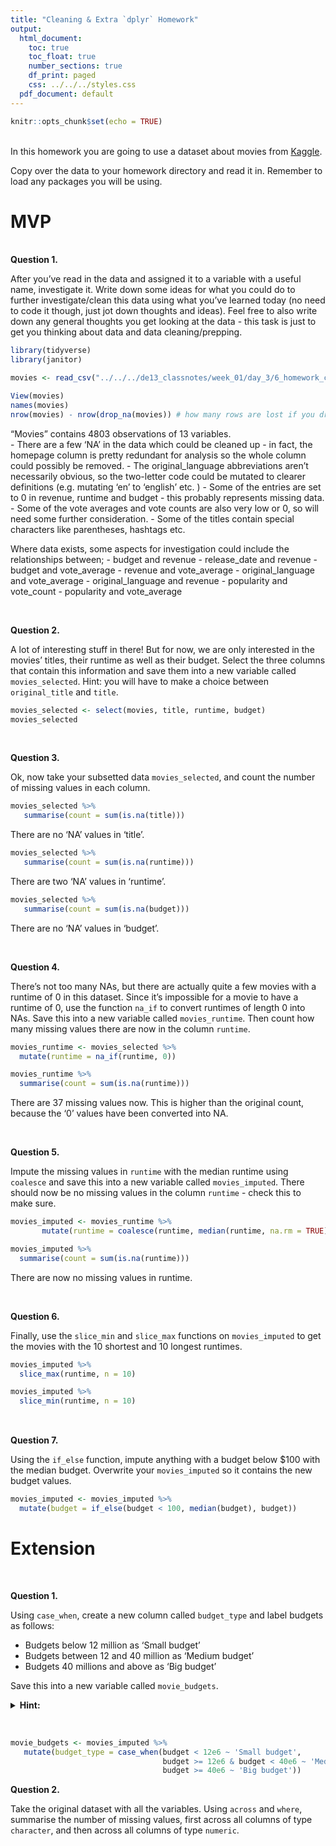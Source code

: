 ```yaml
---
title: "Cleaning & Extra `dplyr` Homework"
output:
  html_document:
    toc: true
    toc_float: true
    number_sections: true
    df_print: paged
    css: ../../../styles.css
  pdf_document: default
---
```


```r
knitr::opts_chunk$set(echo = TRUE)
```

<br>
In this homework you are going to use a dataset about movies from [Kaggle](https://www.kaggle.com/tmdb/tmdb-movie-metadata).

Copy over the data to your homework directory and read it in. Remember to load any packages you will be using.

# MVP
<br>
**Question 1.** 

After you've read in the data and assigned it to a variable with a useful name, investigate it. Write down some ideas for what you could do to further investigate/clean this data using what you've learned today (no need to code it though, just jot down thoughts and ideas). Feel free to also write down any general thoughts you get looking at the data - this task is just to get you thinking about data and data cleaning/prepping.

```r
library(tidyverse)
library(janitor)

movies <- read_csv("../../../de13_classnotes/week_01/day_3/6_homework_cleaning_data/data/movies.csv")

View(movies)
names(movies)
nrow(movies) - nrow(drop_na(movies)) # how many rows are lost if you drop NAs?

```


"Movies" contains 4803 observations of 13 variables.  
- There are a few 'NA' in the data which could be cleaned up - in fact, the homepage column is pretty redundant for analysis so the whole column could possibly be removed.
- The original_language abbreviations aren't necessarily obvious, so the two-letter code could be mutated to clearer definitions (e.g. mutating 'en' to 'english' etc. )
- Some of the entries are set to 0 in revenue, runtime and budget - this probably represents missing data.
- Some of the vote averages and vote counts are also very low or 0, so will need some further consideration.
- Some of the titles contain special characters like parentheses, hashtags etc.

Where data exists, some aspects for investigation could include the relationships between;
- budget and revenue
- release_date and revenue
- budget and vote_average
- revenue and vote_average
- original_language and vote_average
- original_language and revenue
- popularity and vote_count
- popularity and vote_average


<br> 

**Question 2.**

A lot of interesting stuff in there! But for now, we are only interested in the movies' titles, their runtime as well as their budget. Select the three columns that contain this information and save them into a new variable called `movies_selected`. Hint: you will have to make a choice between `original_title` and `title`.

```r

movies_selected <- select(movies, title, runtime, budget)
movies_selected

```


<br>


**Question 3.**  

Ok, now take your subsetted data `movies_selected`, and count the number of missing values in each column. 


```r

movies_selected %>% 
   summarise(count = sum(is.na(title)))


```



There are no 'NA' values in 'title'.

```r

movies_selected %>% 
   summarise(count = sum(is.na(runtime)))

```

There are two 'NA' values in 'runtime'.


```r

movies_selected %>% 
   summarise(count = sum(is.na(budget)))

```

There are no 'NA' values in 'budget'.

<br>

**Question 4.**  

There's not too many NAs, but there are actually quite a few movies with a runtime of 0 in this dataset. Since it's impossible for a movie to have a runtime of 0, use the function `na_if` to convert runtimes of length 0 into NAs. Save this into a new variable called `movies_runtime`. Then count how many missing values there are now in the column `runtime`.

```r

movies_runtime <- movies_selected %>% 
  mutate(runtime = na_if(runtime, 0))  

movies_runtime %>% 
  summarise(count = sum(is.na(runtime)))

```

There are 37 missing values now.  This is higher than the original count, because the '0' values have been converted into NA.




<br>

**Question 5.**  

Impute the missing values in `runtime` with the median runtime using `coalesce` and save this into a new variable called `movies_imputed`. There should now be no missing values in the column `runtime` - check this to make sure.

```r

movies_imputed <- movies_runtime %>% 
       mutate(runtime = coalesce(runtime, median(runtime, na.rm = TRUE))) # note the na.rm statement is needed, otherwise the median cannot be calculated because there's no such thing as the median of NA!

movies_imputed %>% 
  summarise(count = sum(is.na(runtime)))

```


There are now no missing values in runtime.


<br>

**Question 6.**  

Finally, use the `slice_min` and `slice_max` functions on `movies_imputed` to get the movies with the 10 shortest and 10 longest runtimes.

```r

movies_imputed %>% 
  slice_max(runtime, n = 10) 

movies_imputed %>% 
  slice_min(runtime, n = 10)
  
```


<br>
**Question 7.**  

Using the `if_else` function, impute anything with a budget below $100 with the median budget. Overwrite your `movies_imputed` so it contains the new budget values.


```r

movies_imputed <- movies_imputed %>% 
  mutate(budget = if_else(budget < 100, median(budget), budget))


```









# Extension


<br> 

**Question 1.**  

Using `case_when`, create a new column called `budget_type` and label budgets as follows:

* Budgets below 12 million as 'Small budget'
* Budgets between 12 and 40 million as 'Medium budget'
* Budgets 40 millions and above as 'Big budget'

Save this into a new variable called `movie_budgets`.

<details>
<summary>**Hint:**</summary> 1e6 is a shorthand way of writing 1 million ($1 \times 10^6$)
</details>

<br> 


```r

movie_budgets <- movies_imputed %>% 
   mutate(budget_type = case_when(budget < 12e6 ~ 'Small budget',
                                  budget >= 12e6 & budget < 40e6 ~ 'Medium budget',
                                  budget >= 40e6 ~ 'Big budget')) 
```








**Question 2.**  

Take the original dataset with all the variables. Using `across` and `where`, summarise the number of missing values, first across all columns of type `character`, and then across all columns of type `numeric`.




<br> 

